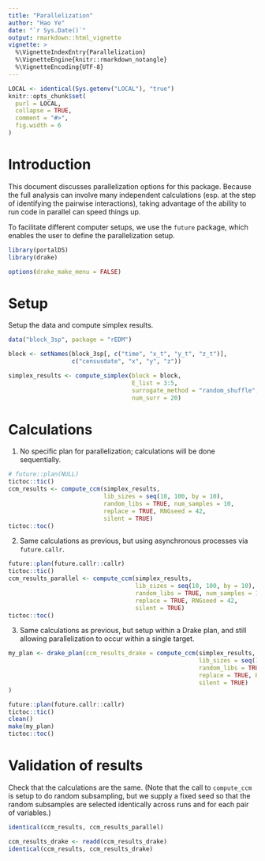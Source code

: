 ```yaml
---
title: "Parallelization"
author: "Hao Ye"
date: "`r Sys.Date()`"
output: rmarkdown::html_vignette
vignette: >
  %\VignetteIndexEntry{Parallelization}
  %\VignetteEngine{knitr::rmarkdown_notangle}
  %\VignetteEncoding{UTF-8}
---
```

  
```r
LOCAL <- identical(Sys.getenv("LOCAL"), "true")
knitr::opts_chunk$set(
  purl = LOCAL,
  collapse = TRUE,
  comment = "#>",
  fig.width = 6
)
```

# Introduction

This document discusses parallelization options for this package. Because the full analysis can involve many independent calculations (esp. at the step of identifying the pairwise interactions), taking advantage of the ability to run code in parallel can speed things up.

To facilitate different computer setups, we use the `future` package, which enables the user to define the parallelization setup.

```r
library(portalDS)
library(drake)

options(drake_make_menu = FALSE)
```

# Setup

Setup the data and compute simplex results.
```r
data("block_3sp", package = "rEDM")

block <- setNames(block_3sp[, c("time", "x_t", "y_t", "z_t")],
                  c("censusdate", "x", "y", "z"))

simplex_results <- compute_simplex(block = block,
                                   E_list = 3:5,
                                   surrogate_method = "random_shuffle",
                                   num_surr = 20)

```

# Calculations

1. No specific plan for parallelization; calculations will be done sequentially.

```r
# future::plan(NULL)
tictoc::tic()
ccm_results <- compute_ccm(simplex_results,
                           lib_sizes = seq(10, 100, by = 10),
                           random_libs = TRUE, num_samples = 10,
                           replace = TRUE, RNGseed = 42,
                           silent = TRUE)
tictoc::toc()
```

2. Same calculations as previous, but using asynchronous processes via `future.callr`.

```r
future::plan(future.callr::callr)
tictoc::tic()
ccm_results_parallel <- compute_ccm(simplex_results,
                                    lib_sizes = seq(10, 100, by = 10),
                                    random_libs = TRUE, num_samples = 10,
                                    replace = TRUE, RNGseed = 42,
                                    silent = TRUE)
tictoc::toc()
```

3. Same calculations as previous, but setup within a Drake plan, and still allowing parallelization to occur within a single target.

```r
my_plan <- drake_plan(ccm_results_drake = compute_ccm(simplex_results,
                                                      lib_sizes = seq(10, 100, by = 10),
                                                      random_libs = TRUE, num_samples = 10,
                                                      replace = TRUE, RNGseed = 42,
                                                      silent = TRUE)
)

future::plan(future.callr::callr)
tictoc::tic()
clean()
make(my_plan)
tictoc::toc()
```

# Validation of results

Check that the calculations are the same. (Note that the call to `compute_ccm` is setup to do random subsampling, but we supply a fixed seed so that the random subsamples are selected identically across runs and for each pair of variables.)

```r
identical(ccm_results, ccm_results_parallel)
```

```r
ccm_results_drake <- readd(ccm_results_drake)
identical(ccm_results, ccm_results_drake)
```

